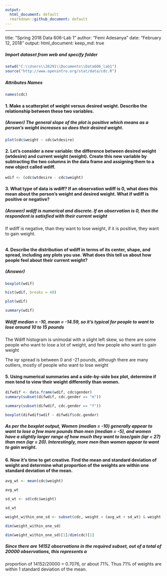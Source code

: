 ---
output:
  html_document: default
  rmarkdown::github_document: default
---
---
title: "Spring 2018 Data 606-Lab 1"
author: "Femi Adesanya"
date: "February 12, 2018"
output:
  html_document: 
    keep_md: true
   

##### Import dataset from web and specify folder
```{r}
setwd("C:\\Users\\26291\\Documents\\Data606_lab1")
source("http://www.openintro.org/stat/data/cdc.R")
```


##### Attributes Names
```{r}
names(cdc)
```


#### 1. Make a scatterplot of weight versus desired weight. Describe the relationship between these two variables.

##### (Answer) The general slope of the plot is positive which means as a person's weight increases so does their desired weight.
```{r}
plot(cdc$weight ~ cdc$wtdesire)
```


#### 2. Let's consider a new variable: the difference between desired weight (wtdesire) and current weight (weight). Create this new variable by subtracting the two columns in the data frame and assigning them to a new object called wdiff.
```{r}
wdif <- (cdc$wtdesire - cdc$weight)
```

#### 3. What type of data is wdiff? If an observation wdiff is 0, what does this mean about the person's weight and desired weight. What if  wdiff is positive or negative?

##### (Answer) wdiff is numerical and discrete. If an observation is 0, then the respondent is satisfied with their current weight

If wdiff is negative, than they want to lose weight, if it is positive, they want to gain weight.

```{r}

```


#### 4. Describe the distribution of wdiff in terms of its center, shape, and spread, including any plots you use. What does this tell us about how people feel about their current weight?

##### (Answer) 
```{r}
boxplot(wdif)
```


```{r}
hist(wdif, breaks = 40)
```

```{r}
plot(wdif)
```

```{r}
summary(wdif)
```
##### Wdiff median = -10, mean = -14.59, so it's typical for people to want to lose around 10 to 15 pounds

The Wdiff histogram is unimodal with a slight left skew, so there are some people who want to lose a lot of weight, and few people who want to gain weight

The iqr spread is between 0 and -21 pounds, although there are many outliers, mostly of people who want to lose weight



#### 5. Using numerical summaries and a side-by-side box plot, determine if men tend to view their weight differently than women.
```{r}
difwdif <- data.frame(wdif, cdc$gender)
summary(subset(difwdif, cdc.gender == "m"))
```

```{r}
summary(subset(difwdif, cdc.gender == "f"))
```

```{r}
boxplot(difwdif$wdif ~ difwdif$cdc.gender)
```

##### As per the boxplot output, Women (median = -10) generally appear to want to lose a few more pounds than men (median = -5), and women have a slightly larger range of how much they want to lose/gain (iqr = 27) than men (iqr = 20). Interestingly, more men than women appear to want to gain weight.


#### 6. Now it's time to get creative. Find the mean and standard deviation of weight and determine what proportion of the weights are within one standard deviation of the mean.
```{r}
avg_wt <- mean(cdc$weight)
```


```{r}
avg_wt 
```

```{r}
sd_wt <- sd(cdc$weight)
```

```{r}
sd_wt
```

```{r}
weight_within_one_sd <- subset(cdc, weight < (avg_wt + sd_wt) & weight > (avg_wt - sd_wt))
```


```{r}
dim(weight_within_one_sd)
```



```{r}
dim(weight_within_one_sd)[1]/dim(cdc)[1]
```
##### Since there are 14152 observations in the required subset, out of a total of 20000 observations, this represents a
proportion of 14152/20000 = 0.7076, or about 71%. Thus 71% of weights are within 1 standard deviation of the
mean.
